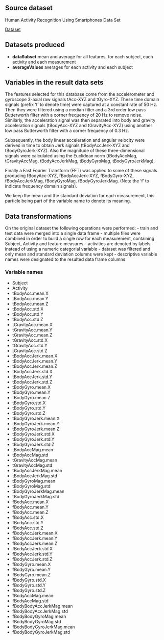 ## Source dataset

Human Activity Recognition Using Smartphones Data Set 

[Dataset](https://d396qusza40orc.cloudfront.net/getdata%2Fprojectfiles%2FUCI%20HAR%20Dataset.zip)

## Datasets produced

- **dataSubset** mean and average for all features, for each subject, each activity and each measurement
- **averageValues** averages for each activity and each subject

## Variables in the result data sets


The features selected for this database come from the accelerometer and gyroscope 3-axial raw signals tAcc-XYZ and tGyro-XYZ. These time domain signals (prefix 't' to denote time) were captured at a constant rate of 50 Hz. Then they were filtered using a median filter and a 3rd order low pass Butterworth filter with a corner frequency of 20 Hz to remove noise. Similarly, the acceleration signal was then separated into body and gravity acceleration signals (tBodyAcc-XYZ and tGravityAcc-XYZ) using another low pass Butterworth filter with a corner frequency of 0.3 Hz. 

Subsequently, the body linear acceleration and angular velocity were derived in time to obtain Jerk signals (tBodyAccJerk-XYZ and tBodyGyroJerk-XYZ). Also the magnitude of these three-dimensional signals were calculated using the Euclidean norm (tBodyAccMag, tGravityAccMag, tBodyAccJerkMag, tBodyGyroMag, tBodyGyroJerkMag). 

Finally a Fast Fourier Transform (FFT) was applied to some of these signals producing fBodyAcc-XYZ, fBodyAccJerk-XYZ, fBodyGyro-XYZ, fBodyAccJerkMag, fBodyGyroMag, fBodyGyroJerkMag. (Note the 'f' to indicate frequency domain signals). 

We keep the mean and the standard deviation for each measurement, this particle being part of the variable name to denote its meaning.

## Data transformations

On the original dataset the following operations were performed:
- train and test data were merged into a single data frame
- multiple files were combined in order to build a single row for each measurement, containing Subject, Activity and feature measures
- activities are denoted by labels instead of using a numeric categorial variable
- dataset was filtered and only mean and standard deviation columns were kept
- descriptive variable names were designated to the resulted data frame columns

### Variable names

- Subject
- Activity
- tBodyAcc.mean.X
- tBodyAcc.mean.Y
- tBodyAcc.mean.Z
- tBodyAcc.std.X
- tBodyAcc.std.Y
- tBodyAcc.std.Z
- tGravityAcc.mean.X
- tGravityAcc.mean.Y
- tGravityAcc.mean.Z
- tGravityAcc.std.X
- tGravityAcc.std.Y
- tGravityAcc.std.Z
- tBodyAccJerk.mean.X
- tBodyAccJerk.mean.Y
- tBodyAccJerk.mean.Z
- tBodyAccJerk.std.X
- tBodyAccJerk.std.Y
- tBodyAccJerk.std.Z
- tBodyGyro.mean.X
- tBodyGyro.mean.Y
- tBodyGyro.mean.Z
- tBodyGyro.std.X
- tBodyGyro.std.Y
- tBodyGyro.std.Z
- tBodyGyroJerk.mean.X
- tBodyGyroJerk.mean.Y
- tBodyGyroJerk.mean.Z
- tBodyGyroJerk.std.X
- tBodyGyroJerk.std.Y
- tBodyGyroJerk.std.Z
- tBodyAccMag.mean
- tBodyAccMag.std
- tGravityAccMag.mean
- tGravityAccMag.std
- tBodyAccJerkMag.mean
- tBodyAccJerkMag.std
- tBodyGyroMag.mean
- tBodyGyroMag.std
- tBodyGyroJerkMag.mean
- tBodyGyroJerkMag.std
- fBodyAcc.mean.X
- fBodyAcc.mean.Y
- fBodyAcc.mean.Z
- fBodyAcc.std.X
- fBodyAcc.std.Y
- fBodyAcc.std.Z
- fBodyAccJerk.mean.X
- fBodyAccJerk.mean.Y
- fBodyAccJerk.mean.Z
- fBodyAccJerk.std.X
- fBodyAccJerk.std.Y
- fBodyAccJerk.std.Z
- fBodyGyro.mean.X
- fBodyGyro.mean.Y
- fBodyGyro.mean.Z
- fBodyGyro.std.X
- fBodyGyro.std.Y
- fBodyGyro.std.Z
- fBodyAccMag.mean
- fBodyAccMag.std
- fBodyBodyAccJerkMag.mean
- fBodyBodyAccJerkMag.std
- fBodyBodyGyroMag.mean
- fBodyBodyGyroMag.std
- fBodyBodyGyroJerkMag.mean
- fBodyBodyGyroJerkMag.std

